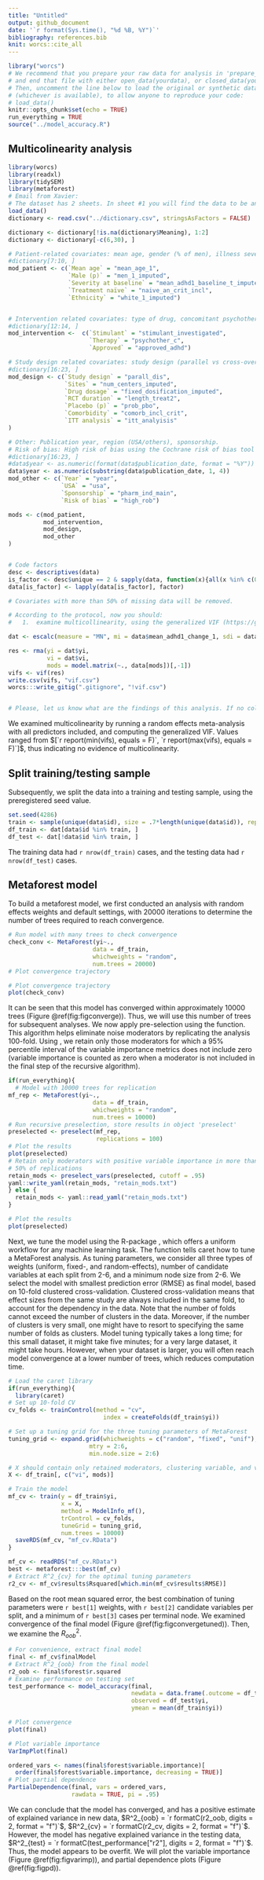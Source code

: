 ```yaml
---
title: "Untitled"
output: github_document
date: '`r format(Sys.time(), "%d %B, %Y")`'
bibliography: references.bib
knit: worcs::cite_all
---
```

<script src="//yihui.org/js/math-code.js"></script>
<!-- Just one possible MathJax CDN below. You may use others. -->
<script async
  src="//mathjax.rstudio.com/latest/MathJax.js?config=TeX-MML-AM_CHTML">
</script>

```r
library("worcs")
# We recommend that you prepare your raw data for analysis in 'prepare_data.R',
# and end that file with either open_data(yourdata), or closed_data(yourdata).
# Then, uncomment the line below to load the original or synthetic data
# (whichever is available), to allow anyone to reproduce your code:
# load_data()
knitr::opts_chunk$set(echo = TRUE)
run_everything = TRUE
source("../model_accuracy.R")
```

## Multicolinearity analysis

```r
library(worcs)
library(readxl)
library(tidySEM)
library(metaforest)
# Email from Xavier:
# The dataset has 2 sheets. In sheet #1 you will find the data to be analysed and in sheet #2 the description of the study variables.
load_data()
dictionary <- read.csv("../dictionary.csv", stringsAsFactors = FALSE)

dictionary <- dictionary[!is.na(dictionary$Meaning), 1:2]
dictionary <- dictionary[-c(6,30), ]

# Patient-related covariates: mean age, gender (% of men), illness severity at baseline, previous treatment (treatment naïve), ethnicity (% Caucasian).
#dictionary[7:10, ]
mod_patient <- c(`Mean age` = "mean_age_1",
                 `Male (p)` = "men_1_imputed",
                 `Severity at baseline` = "mean_adhd1_baseline_t_imputed",
                 `Treatment naïve` = "naive_an_crit_incl",
                 `Ethnicity` = "white_1_imputed")


# Intervention related covariates: type of drug, concomitant psychotherapy, legal status of the drug (approved vs non approved (= investigational); approved for ADHD vs non-approved for ADHD)
#dictionary[12:14, ]
mod_intervention <-  c(`Stimulant` = "stimulant_investigated",
                       `Therapy` = "psychother_c",
                       `Approved` = "approved_adhd")

# Study design related covariates: study design (parallel vs cross-over), number of sites (or number of patients per study site or sample size), drug dosage (fixed versus variable), RCT duration, number of study arms, comorbidity as an inclusion criterion, proportion of patients assigned to placebo/probability of receiving placebo, duration of wash-out, % dropouts in the placebo arm, type of analysis (ITT: Yes/No).
#dictionary[16:23, ]
mod_design <- c(`Study design` = "parall_dis",
                `Sites` = "num_centers_imputed",
                `Drug dosage` = "fixed_dosification_imputed",
                `RCT duration` = "length_treat2",
                `Placebo (p)` = "prob_pbo",
                `Comorbidity` = "comorb_incl_crit",
                `ITT analysis` = "itt_analyisis"
)

# Other: Publication year, region (USA/others), sponsorship.
# Risk of bias: High risk of bias using the Cochrane risk of bias tool (Yes/No).
#dictionary[16:23, ]
#data$year <- as.numeric(format(data$publication_date, format = "%Y"))
data$year <- as.numeric(substring(data$publication_date, 1, 4))
mod_other <- c(`Year` = "year",
               `USA` = "usa",
               `Sponsorship` = "pharm_ind_main",
               `Risk of bias` = "high_rob")

mods <- c(mod_patient,
          mod_intervention,
          mod_design,
          mod_other
)


# Code factors
desc <- descriptives(data)
is_factor <- desc$unique == 2 & sapply(data, function(x){all(x %in% c(0,1))})
data[is_factor] <- lapply(data[is_factor], factor)

# Covariates with more than 50% of missing data will be removed.

# According to the protocol, now you should:
#   1.	examine multicollinearity, using the generalized VIF (https://github.com/cjvanlissa/metafor/blob/master/R/vif.rma.r). 

dat <- escalc(measure = "MN", mi = data$mean_adhd1_change_1, sdi = data$sd_adhd1_change_1_imputed, ni = data$n_adhd1_change_1, data = data[mods])

res <- rma(yi = dat$yi,
           vi = dat$vi,
           mods = model.matrix(~., data[mods])[,-1])
vifs <- vif(res)
write.csv(vifs, "vif.csv")
worcs:::write_gitig(".gitignore", "!vif.csv")


# Please, let us know what are the findings of this analysis. If no collinearity is found, the next steps will be splitting the sample in two and carrygin out the metaregression/metaforest analyses using the training data set.
```

We examined multicolinearity by running a random effects meta-analysis with all predictors included, and computing the generalized VIF. Values ranged from $[`r report(min(vifs), equals = F)`, `r report(max(vifs), equals = F)`]$, thus indicating no evidence of multicolinearity.

## Split training/testing sample

Subsequently, we split the data into a training and testing sample, using the preregistered seed value.

```r
set.seed(4286)
train <- sample(unique(data$id), size = .7*length(unique(data$id)), replace = FALSE)
df_train <- dat[data$id %in% train, ]
df_test <- dat[!data$id %in% train, ]
```

The training data had `r nrow(df_train)` cases, and the testing data had `r nrow(df_test)` cases.

## Metaforest model

To build a metaforest model, we first conducted an analysis with random effects weights and default settings, with 20000 iterations to determine the number of trees required to reach convergence.

```r
# Run model with many trees to check convergence
check_conv <- MetaForest(yi~.,
                        data = df_train,
                        whichweights = "random",
                        num.trees = 20000)
# Plot convergence trajectory
```

```r
# Plot convergence trajectory
plot(check_conv)
```

It can be seen that this model has converged within approximately 10000 trees (Figure \@ref(fig:figconverge)). Thus, we will use this number of trees for subsequent analyses. We now apply pre-selection using the \texttt{preselect} function. This algorithm helps eliminate noise moderators by replicating the analysis 100-fold. Using \texttt{preselect_vars}, we retain only those moderators for which a 95% percentile interval of the variable importance metrics does not include zero (variable importance is counted as zero when a moderator is not included in the final step of the recursive algorithm).

```r
if(run_everything){
  # Model with 10000 trees for replication
mf_rep <- MetaForest(yi~.,
                        data = df_train,
                        whichweights = "random",
                        num.trees = 10000)
# Run recursive preselection, store results in object 'preselect'
preselected <- preselect(mf_rep,
                         replications = 100)
# Plot the results
plot(preselected)
# Retain only moderators with positive variable importance in more than
# 50% of replications
retain_mods <- preselect_vars(preselected, cutoff = .95)
yaml::write_yaml(retain_mods, "retain_mods.txt")
} else {
  retain_mods <- yaml::read_yaml("retain_mods.txt")
}

```

```r
# Plot the results
plot(preselected)
```

Next, we tune the model using the R-package \texttt{caret}, which offers a uniform workflow for any machine learning task. The function \texttt{ModelInfo_mf} tells caret how to tune a MetaForest analysis. As tuning parameters, we consider all three types of weights (uniform, fixed-, and random-effects), number of candidate variables at each split from 2-6, and a minimum node size from 2-6. We select the model with smallest prediction error (RMSE) as final model, based on 10-fold clustered cross-validation. Clustered cross-validation means that effect sizes from the same study are always included in the same fold, to account for the dependency in the data. Note that the number of folds cannot exceed the number of clusters in the data. Moreover, if the number of clusters is very small, one might have to resort to specifying the same number of folds as clusters. Model tuning typically takes a long time; for this small dataset, it might take five minutes; for a very large dataset, it might take hours. However, when your dataset is larger, you will often reach model convergence at a lower number of trees, which reduces computation time.

```r
# Load the caret library
if(run_everything){
  library(caret)
# Set up 10-fold CV
cv_folds <- trainControl(method = "cv", 
                           index = createFolds(df_train$yi))

# Set up a tuning grid for the three tuning parameters of MetaForest
tuning_grid <- expand.grid(whichweights = c("random", "fixed", "unif"),
                       mtry = 2:6,
                       min.node.size = 2:6)

# X should contain only retained moderators, clustering variable, and vi
X <- df_train[, c("vi", mods)]

# Train the model
mf_cv <- train(y = df_train$yi,
               x = X,
               method = ModelInfo_mf(), 
               trControl = cv_folds,
               tuneGrid = tuning_grid,
               num.trees = 10000)
  saveRDS(mf_cv, "mf_cv.RData")
}

mf_cv <- readRDS("mf_cv.RData")
best <- metaforest:::best(mf_cv)
# Extract R^2_{cv} for the optimal tuning parameters
r2_cv <- mf_cv$results$Rsquared[which.min(mf_cv$results$RMSE)]

```

Based on the root mean squared error, the best combination of tuning parameters were `r best[1]` weights, with `r best[2]` candidate variables per split, and a minimum of `r best[3]` cases per terminal node. We examined convergence of the final model (Figure \@ref(fig:figconvergetuned)). Then, we examine the $R^2_{oob}$.


```r
# For convenience, extract final model
final <- mf_cv$finalModel
# Extract R^2_{oob} from the final model
r2_oob <- final$forest$r.squared
# Examine performance on testing set
test_performance <- model_accuracy(final, 
                                   newdata = data.frame(.outcome = df_test$yi, df_test[mods]),
                                   observed = df_test$yi,
                                   ymean = mean(df_train$yi))
```


```r
# Plot convergence
plot(final)
```

```r
# Plot variable importance
VarImpPlot(final)
```

```r
ordered_vars <- names(final$forest$variable.importance)[
  order(final$forest$variable.importance, decreasing = TRUE)]
# Plot partial dependence
PartialDependence(final, vars = ordered_vars,
                  rawdata = TRUE, pi = .95)
```

We can conclude that the model has converged, and has a positive estimate of explained variance in new data, $R^2_{oob} = `r formatC(r2_oob, digits = 2, format = "f")`$, $R^2_{cv} = `r formatC(r2_cv, digits = 2, format = "f")`$. However, the model has negative explained variance in the testing data, $R^2_{test} = `r formatC(test_performance["r2"], digits = 2, format = "f")`$. Thus, the model appears to be overfit. We will plot the variable importance (Figure \@ref(fig:figvarimp)), and partial dependence plots (Figure \@ref(fig:figpd)).
